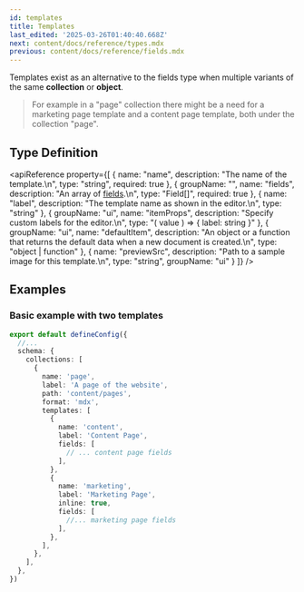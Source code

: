 ```yaml
---
id: templates
title: Templates
last_edited: '2025-03-26T01:40:40.668Z'
next: content/docs/reference/types.mdx
previous: content/docs/reference/fields.mdx
---
```


Templates exist as an alternative to the fields type when multiple variants of the same **collection** or **object**.

> For example in a "page" collection there might be a need for a marketing page template and a content page template, both under the collection "page".

## Type Definition

<apiReference
  property={[
    {
      name: "name",
      description: "The name of the template.\n",
      type: "string",
      required: true
    },
    {
      groupName: "",
      name: "fields",
      description: "An array of [fields](/docs/reference/fields/).\n",
      type: "Field[]",
      required: true
    },
    {
      name: "label",
      description: "The template name as shown in the editor.\n",
      type: "string"
    },
    {
      groupName: "ui",
      name: "itemProps",
      description: "Specify custom labels for the editor.\n",
      type: "( value ) => { label: string }"
    },
    {
      groupName: "ui",
      name: "defaultItem",
      description:
        "An object or a function that returns the default data when a new document is created.\n",
      type: "object | function"
    },
    {
      name: "previewSrc",
      description: "Path to a sample image for this template.\n",
      type: "string",
      groupName: "ui"
    }
  ]}
/>

## Examples

### Basic example with two templates

```ts
export default defineConfig({
  //...
  schema: {
    collections: [
      {
        name: 'page',
        label: 'A page of the website',
        path: 'content/pages',
        format: 'mdx',
        templates: [
          {
            name: 'content',
            label: 'Content Page',
            fields: [
              // ... content page fields
            ],
          },
          {
            name: 'marketing',
            label: 'Marketing Page',
            inline: true,
            fields: [
              //... marketing page fields
            ],
          },
        ],
      },
    ],
  },
})
```
